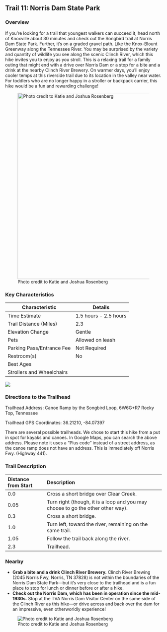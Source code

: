 ## Trail 11: Norris Dam State Park

### Overview

If you're looking for a trail that youngest walkers can succeed it, head north of Knoxville about 30 minutes and check out the Songbird trail at Norris Dam State Park. Further, it's on a graded gravel path. Like the Knox-Blount Greenway along the Tennessee River. You may be surprised by the variety and quantity of wildlife you see along the scenic Clinch River, which this hike invites you to enjoy as you stroll. This is a relaxing trail for a family outing that might end with a drive over Norris Dam or a stop for a bite and a drink at the nearby Clinch River Brewery. On warmer days, you'll enjoy cooler temps at this riverside trail due to its location in the valley near water. For toddlers who are no longer happy in a stroller or backpack carrier, this hike would be a fun and rewarding challenge!

![Photo credit to Katie and Joshua Rosenberg](img/trail-11-figure-01.jpg){width="600"}

### Key Characteristics

| **Characteristic**        | **Details**           |
|---------------------------|-----------------------|
| Time Estimate             | 1.5 hours - 2.5 hours |
| Trail Distance (Miles)    | 2.3                   |
| Elevation Change          | Gentle                |
| Pets                      | Allowed on leash      |
| Parking Pass/Entrance Fee | Not Required          |
| Restroom(s)               | No                    |
| Best Ages                 |                       |
| Strollers and Wheelchairs |                       |

![](maps/trail-11-map.jpeg)

### Directions to the Trailhead

Trailhead Address: Canoe Ramp by the Songbird Loop, 6W6G+R7 Rocky Top, Tennessee

Trailhead GPS Coordinates: 36.21210, -84.07397

There are several possible trailheads. We chose to start this hike from a put in spot for kayaks and canoes. In Google Maps, you can search the above address. Please note it uses a "Plus code" instead of a street address, as the canoe ramp does not have an address. This is immediately off Norris Fwy. (Highway 441).

### Trail Description

| Distance from Start | Description                                                                     |
|:-----------------|:-----------------------------------------------------|
| 0.0                 | Cross a short bridge over Clear Creek.                                          |
| 0.05                | Turn right (though, it is a loop and you may choose to go the other other way). |
| 0.3                 | Cross a short bridge.                                                           |
| 1.0                 | Turn left, toward the river, remaining on the same trail.                       |
| 1.05                | Follow the trail back along the river.                                          |
| 2.3                 | Trailhead.                                                                      |

### Nearby

-   **Grab a bite and a drink Clinch River Brewery.** Clinch River Brewing (2045 Norris Fwy, Norris, TN 37828) is not within the boundaries of the Norris Dam State Park---but it's very close to the trailhead and is a fun place to stop for lunch or dinner before or after a hike.
-   **Check out the Norris Dam, which has been in operation since the mid-1930s.** Stop at the TVA Norris Dam Visitor Center on the same side of the Clinch River as this hike—or drive across and back over the dam for an impressive, even otherworldly experience!

![Photo credit to Katie and Joshua Rosenberg](img/norris%20dam.jpg)
